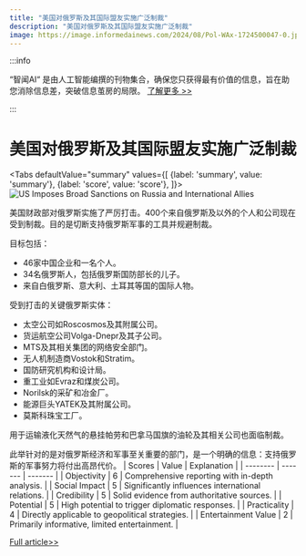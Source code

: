 ```yaml
---
title: "美国对俄罗斯及其国际盟友实施广泛制裁"
description: "美国对俄罗斯及其国际盟友实施广泛制裁"
image: https://image.informedainews.com/2024/08/Pol-WAx-1724500047-0.jpg
---
```



:::info

“智闻AI“ 是由人工智能编撰的刊物集合，确保您只获得最有价值的信息，旨在助您消除信息差，突破信息茧房的局限。  [了解更多 >>](/)

:::

# 美国对俄罗斯及其国际盟友实施广泛制裁


<Tabs
	defaultValue="summary"
	values={[
	{label: 'summary', value: 'summary'},
	{label: 'score', value: 'score'},
]}>
<TabItem value="summary">
<img
  src="https://image.informedainews.com/2024/08/Pol-WAx-1724500047-0.jpg"
  alt="US Imposes Broad Sanctions on Russia and International Allies"
/>



美国财政部对俄罗斯实施了严厉打击。400个来自俄罗斯及以外的个人和公司现在受到制裁。目的是切断支持俄罗斯军事的工具并规避制裁。

目标包括：
- 46家中国企业和一名个人。
- 34名俄罗斯人，包括俄罗斯国防部长的儿子。
- 来自白俄罗斯、意大利、土耳其等国的国际人物。

受到打击的关键俄罗斯实体：
- 太空公司如Roscosmos及其附属公司。
- 货运航空公司Volga-Dnepr及其子公司。
- MTS及其相关集团的网络安全部门。
- 无人机制造商Vostok和Stratim。
- 国防研究机构和设计局。
- 重工业如Evraz和煤炭公司。
- Norilsk的采矿和冶金厂。
- 能源巨头YATEK及其附属公司。
- 莫斯科珠宝工厂。

用于运输液化天然气的悬挂帕劳和巴拿马国旗的油轮及其相关公司也面临制裁。

此举针对的是对俄罗斯经济和军事至关重要的部门，是一个明确的信息：支持俄罗斯的军事努力将付出高昂代价。
</TabItem>
<TabItem value="score">
	| Scores     | Value   | Explanation |
	| -------- | ------- | ------- |
	| Objectivity  | 6    | Comprehensive reporting with in-depth analysis.    |
	| Social Impact | 5     | Significantly influences international relations.    |
	| Credibility    | 5    | Solid evidence from authoritative sources.    |
	| Potential    | 5    | High potential to trigger diplomatic responses.    |
	| Practicality    | 4    | Directly applicable to geopolitical strategies.    |
	| Entertainment Value    | 2    | Primarily informative, limited entertainment.    |
</TabItem>
</Tabs>

[Full article>>](https://tass.com/world/1833213)
